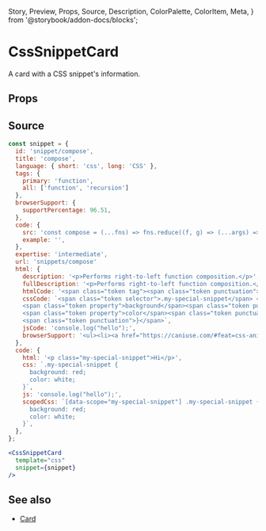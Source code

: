   Story,
  Preview,
  Props,
  Source,
  Description,
  ColorPalette,
  ColorItem,
  Meta,
} from '@storybook/addon-docs/blocks';

# CssSnippetCard

A card with a CSS snippet's information.

## Props

<Props of={CssSnippetCard} />

## Source

```jsx
const snippet = {
  id: 'snippet/compose',
  title: 'compose',
  language: { short: 'css', long: 'CSS' },
  tags: {
    primary: 'function',
    all: ['function', 'recursion']
  },
  browserSupport: {
    supportPercentage: 96.51,
  },
  code: {
    src: 'const compose = (...fns) => fns.reduce((f, g) => (...args) => f(g(...args)));',
    example: '',
  },
  expertise: 'intermediate',
  url: 'snippets/compose'
  html: {
    description: '<p>Performs right-to-left function composition.</p>',
    fullDescription: '<p>Performs right-to-left function composition.</p>\n<p> Use <code class="language-text"> Array.prototype.reduce()</code> to perform right-to-left function composition.\nThe last(rightmost) function can accept one or more arguments; the remaining functions must be unary.</p>',
    htmlCode: '<span class="token tag"><span class="token punctuation">&lt;</span>div</span> <span class="token attr-name">class</span><span class="token attr-value"><span class="token punctuation">="</span>my-special-snippet<span class="token punctuation">"</span></span><span class="token punctuation">&gt;</span></span>Hi!<span class="token tag"><span class="token tag"><span class="token punctuation">&lt;/</span>div</span><span class="token punctuation">&gt;</span></span>',
    cssCode: `<span class="token selector">.my-special-snippet</span> <span class="token punctuation">{</span>
    <span class="token property">background</span><span class="token punctuation">:</span> red<span class="token punctuation">;</span>
    <span class="token property">color</span><span class="token punctuation">:</span> white<span class="token punctuation">;</span>
    <span class="token punctuation">}</span>`,
    jsCode: 'console.log("hello");',
    browserSupport: '<ul><li><a href="https://caniuse.com/#feat=css-animation">https://caniuse.com/#feat=css-animation</a></li></ul>'
  },
  code: {
    html: '<p class="my-special-snippet">Hi</p>',
    css: `.my-special-snippet {
      background: red;
      color: white;
    }`,
    js: 'console.log("hello");',
    scopedCss: `[data-scope="my-special-snippet"] .my-special-snippet {
      background: red;
      color: white;
    }`,
  },
};

<CssSnippetCard 
  template="css" 
  snippet={snippet} 
/>
```

## See also

- [Card](./?path=/story/atoms-card--component)